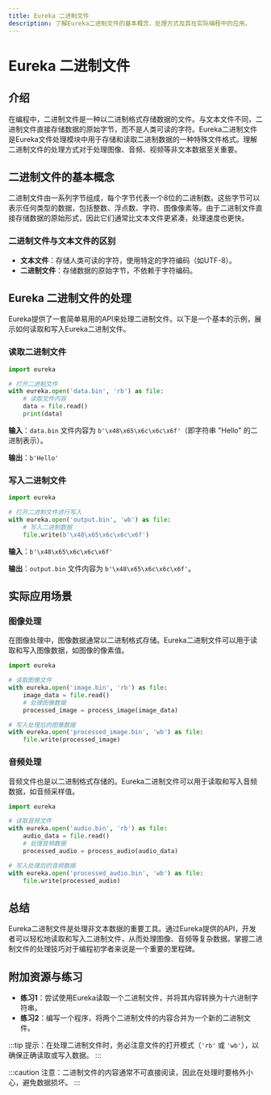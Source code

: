 ```yaml
---
title: Eureka 二进制文件
description: 了解Eureka二进制文件的基本概念、处理方式及其在实际编程中的应用。
---
```


# Eureka 二进制文件

## 介绍

在编程中，二进制文件是一种以二进制格式存储数据的文件。与文本文件不同，二进制文件直接存储数据的原始字节，而不是人类可读的字符。Eureka二进制文件是Eureka文件处理模块中用于存储和读取二进制数据的一种特殊文件格式。理解二进制文件的处理方式对于处理图像、音频、视频等非文本数据至关重要。

## 二进制文件的基本概念

二进制文件由一系列字节组成，每个字节代表一个8位的二进制数。这些字节可以表示任何类型的数据，包括整数、浮点数、字符、图像像素等。由于二进制文件直接存储数据的原始形式，因此它们通常比文本文件更紧凑，处理速度也更快。

### 二进制文件与文本文件的区别

- **文本文件**：存储人类可读的字符，使用特定的字符编码（如UTF-8）。
- **二进制文件**：存储数据的原始字节，不依赖于字符编码。

## Eureka 二进制文件的处理

Eureka提供了一套简单易用的API来处理二进制文件。以下是一个基本的示例，展示如何读取和写入Eureka二进制文件。

### 读取二进制文件

```python
import eureka

# 打开二进制文件
with eureka.open('data.bin', 'rb') as file:
    # 读取文件内容
    data = file.read()
    print(data)
```

**输入**：`data.bin` 文件内容为 `b'\x48\x65\x6c\x6c\x6f'`（即字符串 "Hello" 的二进制表示）。

**输出**：`b'Hello'`

### 写入二进制文件

```python
import eureka

# 打开二进制文件进行写入
with eureka.open('output.bin', 'wb') as file:
    # 写入二进制数据
    file.write(b'\x48\x65\x6c\x6c\x6f')
```

**输入**：`b'\x48\x65\x6c\x6c\x6f'`

**输出**：`output.bin` 文件内容为 `b'\x48\x65\x6c\x6c\x6f'`。

## 实际应用场景

### 图像处理

在图像处理中，图像数据通常以二进制格式存储。Eureka二进制文件可以用于读取和写入图像数据，如图像的像素值。

```python
import eureka

# 读取图像文件
with eureka.open('image.bin', 'rb') as file:
    image_data = file.read()
    # 处理图像数据
    processed_image = process_image(image_data)

# 写入处理后的图像数据
with eureka.open('processed_image.bin', 'wb') as file:
    file.write(processed_image)
```

### 音频处理

音频文件也是以二进制格式存储的。Eureka二进制文件可以用于读取和写入音频数据，如音频采样值。

```python
import eureka

# 读取音频文件
with eureka.open('audio.bin', 'rb') as file:
    audio_data = file.read()
    # 处理音频数据
    processed_audio = process_audio(audio_data)

# 写入处理后的音频数据
with eureka.open('processed_audio.bin', 'wb') as file:
    file.write(processed_audio)
```

## 总结

Eureka二进制文件是处理非文本数据的重要工具。通过Eureka提供的API，开发者可以轻松地读取和写入二进制文件，从而处理图像、音频等复杂数据。掌握二进制文件的处理技巧对于编程初学者来说是一个重要的里程碑。

## 附加资源与练习

- **练习1**：尝试使用Eureka读取一个二进制文件，并将其内容转换为十六进制字符串。
- **练习2**：编写一个程序，将两个二进制文件的内容合并为一个新的二进制文件。

:::tip
提示：在处理二进制文件时，务必注意文件的打开模式（`'rb'` 或 `'wb'`），以确保正确读取或写入数据。
:::

:::caution
注意：二进制文件的内容通常不可直接阅读，因此在处理时要格外小心，避免数据损坏。
:::